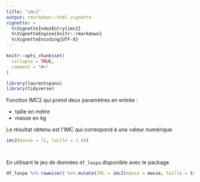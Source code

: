 ```yaml
---
title: "imc2"
output: rmarkdown::html_vignette
vignette: >
  %\VignetteIndexEntry{imc2}
  %\VignetteEngine{knitr::rmarkdown}
  %\VignetteEncoding{UTF-8}
---
```


```r
knitr::opts_chunk$set(
  collapse = TRUE,
  comment = "#>"
)
```

```r
library(laurentspanu)
library(tidyverse)

```


Fonction IMC2 qui prend deux paramètres en entrée :  

* taille en mètre
* masse en kg

Le résultat obtenu est l'IMC qui correspond à une valeur numérique

```r

imc2(masse = 72, taille = 1.84)




```

En utilisant le jeu de données `df_lospa` disponible avec le package 
```r

df_lospa %>% rowwise() %>% mutate(IMC = imc2(masse = masse, taille = taille))

```
